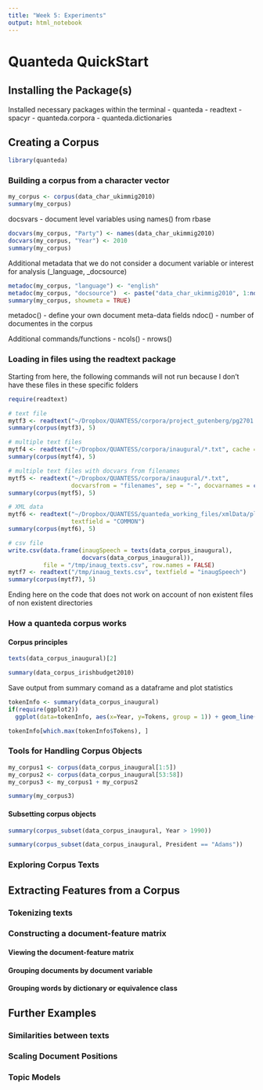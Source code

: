 ```yaml
---
title: "Week 5: Experiments"
output: html_notebook
---
```


# Quanteda QuickStart

## Installing the Package(s)
Installed necessary packages within the terminal 
- quanteda
- readtext
- spacyr
- quanteda.corpora
- quanteda.dictionaries

## Creating a Corpus
```r
library(quanteda)
```

### Building a corpus from a character vector
```r
my_corpus <- corpus(data_char_ukimmig2010)
summary(my_corpus)
```
docsvars - document level variables using names() from rbase
```r
docvars(my_corpus, "Party") <- names(data_char_ukimmig2010)
docvars(my_corpus, "Year") <- 2010
summary(my_corpus)
```

Additional metadata that we do not consider a document variable or interest for analysis (_language, _docsource)
```r
metadoc(my_corpus, "language") <- "english"
metadoc(my_corpus, "docsource")  <- paste("data_char_ukimmig2010", 1:ndoc(my_corpus), sep = "_")
summary(my_corpus, showmeta = TRUE)
```
metadoc() - define your own document meta-data fields
ndoc() - number of documentes in the corpus

Additional commands/functions 
- ncols()
- nrows()

### Loading in files using the readtext package

Starting from here, the following commands will not run because I don't have these files in these specific folders
```r
require(readtext)

# text file
mytf3 <- readtext("~/Dropbox/QUANTESS/corpora/project_gutenberg/pg2701.txt", cache = FALSE)
summary(corpus(mytf3), 5)
```

```r
# multiple text files
mytf4 <- readtext("~/Dropbox/QUANTESS/corpora/inaugural/*.txt", cache = FALSE)
summary(corpus(mytf4), 5)
```

```r
# multiple text files with docvars from filenames
mytf5 <- readtext("~/Dropbox/QUANTESS/corpora/inaugural/*.txt", 
                  docvarsfrom = "filenames", sep = "-", docvarnames = c("Year", "President"))
summary(corpus(mytf5), 5)
```

```r
# XML data
mytf6 <- readtext("~/Dropbox/QUANTESS/quanteda_working_files/xmlData/plant_catalog.xml", 
                  textfield = "COMMON")
summary(corpus(mytf6), 5)
```

```r
# csv file
write.csv(data.frame(inaugSpeech = texts(data_corpus_inaugural), 
                     docvars(data_corpus_inaugural)),
          file = "/tmp/inaug_texts.csv", row.names = FALSE)
mytf7 <- readtext("/tmp/inaug_texts.csv", textfield = "inaugSpeech")
summary(corpus(mytf7), 5)
```
Ending here on the code that does not work on account of non existent files of non existent directories

### How a quanteda corpus works

#### Corpus principles
```r
texts(data_corpus_inaugural)[2]
```

```r
summary(data_corpus_irishbudget2010)
```
Save output from summary comand as a dataframe and plot statistics 
```r
tokenInfo <- summary(data_corpus_inaugural)
if(require(ggplot2))
  ggplot(data=tokenInfo, aes(x=Year, y=Tokens, group = 1)) + geom_line() + geom_point() + scale_x_continuous(labels= c(seq(1789, 2017, 12)), breaks = seq(1789, 2017, 12)) + theme_bw()
```

```r
tokenInfo[which.max(tokenInfo$Tokens), ]
```
### Tools for Handling Corpus Objects
```r
my_corpus1 <- corpus(data_corpus_inaugural[1:5])
my_corpus2 <- corpus(data_corpus_inaugural[53:58])
my_corpus3 <- my_corpus1 + my_corpus2

summary(my_corpus3)

```

#### Subsetting corpus objects
```r
summary(corpus_subset(data_corpus_inaugural, Year > 1990))
```

```r
summary(corpus_subset(data_corpus_inaugural, President == "Adams"))
```

### Exploring Corpus Texts

## Extracting Features from a Corpus

### Tokenizing texts

### Constructing a document-feature matrix

#### Viewing the document-feature matrix

#### Grouping documents by document variable

#### Grouping words by dictionary or equivalence class

## Further Examples

### Similarities between texts

### Scaling Document Positions

### Topic Models

